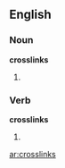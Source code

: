 ==English==

===Noun===
'''crosslinks'''

# {{plural of|[[crosslink]]}}

===Verb===
'''crosslinks'''

# {{third-person singular of|[[crosslink]]}}

[[ar:crosslinks]]